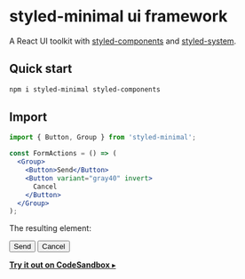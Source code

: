 <Meta title="Intro|About" />


# styled-minimal ui framework

A React UI toolkit with [styled-components](https://www.styled-components.com) and
[styled-system](https://styled-system.com/).

## Quick start

```bash
npm i styled-minimal styled-components
```

## Import

```jsx
import { Button, Group } from 'styled-minimal';

const FormActions = () => (
  <Group>
    <Button>Send</Button>
    <Button variant="gray40" invert>
      Cancel
    </Button>
  </Group>
);
```

The resulting element:

<Group>
  <Button mr={1}>Send</Button>
  <Button variant="gray40" invert>
    Cancel
  </Button>
</Group>

[**Try it out on CodeSandbox** ▸](https://codesandbox.io/s/k958nr9lno)
